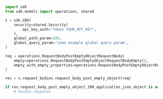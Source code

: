 ```python showLineNumbers copy filename="Request Body Post Empty Object usage example"
import sdk
from sdk.models import operations, shared

s = sdk.SDK(
    security=shared.Security(
        api_key_auth="Token YOUR_API_KEY",
    ),
    global_path_param=100,
    global_query_param='some example global query param',
)

req = operations.RequestBodyPostEmptyObjectRequestBody(
    empty=operations.RequestBodyPostEmptyObjectRequestBodyEmpty(),
    empty_with_empty_properties=operations.RequestBodyPostEmptyObjectRequestBodyEmptyWithEmptyProperties(),
)

res = s.request_bodies.request_body_post_empty_object(req)

if res.request_body_post_empty_object_200_application_json_object is not None:
    # handle response
```
